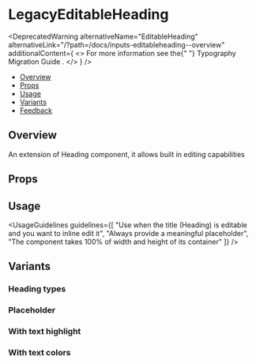 
<Meta of={LegacyEditableHeadingStories} />

# LegacyEditableHeading

<DeprecatedWarning
  alternativeName="EditableHeading"
  alternativeLink="/?path=/docs/inputs-editableheading--overview"
  additionalContent={
    <>
      For more information see the{" "}
      <Link
        href="/?path=/docs/typography-migration-guide--page"
        target={Link.targets.PARENT}
        size="small"
        withoutSpacing
      >
        Typography Migration Guide
      </Link>
      .
    </>
  }
/>

- [Overview](#overview)
- [Props](#props)
- [Usage](#usage)
- [Variants](#variants)
- [Feedback](#feedback)

## Overview

An extension of Heading component, it allows built in editing capabilities

<Canvas>
  <Story of={LegacyEditableHeadingStories.Overview} />
</Canvas>

## Props

<PropsTable />

## Usage

<UsageGuidelines
  guidelines={[
    "Use when the title (Heading) is editable and you want to inline edit it",
    "Always provide a meaningful placeholder",
    "The component takes 100% of width and height of its container"
  ]}
/>

## Variants

### Heading types

<Canvas>
  <Story of={LegacyEditableHeadingStories.Types} />
</Canvas>

### Placeholder

<Canvas>
  <Story of={LegacyEditableHeadingStories.Placeholder} />
</Canvas>

### With text highlight

<Canvas>
  <Story of={LegacyEditableHeadingStories.TextHighlight} />
</Canvas>

### With text colors

<Canvas>
  <Story of={LegacyEditableHeadingStories.Colors} />
</Canvas>
